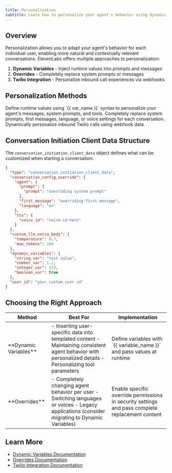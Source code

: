```yaml
---
title: Personalization
subtitle: Learn how to personalize your agent's behavior using dynamic variables and overrides.
---
```


## Overview

Personalization allows you to adapt your agent's behavior for each individual user, enabling more natural and contextually relevant conversations. ElevenLabs offers multiple approaches to personalization:

1. **Dynamic Variables** - Inject runtime values into prompts and messages
2. **Overrides** - Completely replace system prompts or messages
3. **Twilio Integration** - Personalize inbound call experiences via webhooks

## Personalization Methods

<CardGroup cols={3}>
  <Card
    title="Dynamic Variables"
    icon="duotone lambda"
    href="/docs/conversational-ai/customization/personalization/dynamic-variables"
  >
    Define runtime values using `{{ var_name }}` syntax to personalize your agent's messages, system
    prompts, and tools.
  </Card>
  <Card
    title="Overrides"
    icon="duotone sliders"
    href="/docs/conversational-ai/customization/personalization/overrides"
  >
    Completely replace system prompts, first messages, language, or voice settings for each
    conversation.
  </Card>
  <Card
    title="Twilio Integration"
    icon="duotone phone-arrow-down-left"
    href="/docs/conversational-ai/customization/personalization/twilio-personalization"
  >
    Dynamically personalize inbound Twilio calls using webhook data.
  </Card>
</CardGroup>

## Conversation Initiation Client Data Structure

The `conversation_initiation_client_data` object defines what can be customized when starting a conversation:

```json
{
  "type": "conversation_initiation_client_data",
  "conversation_config_override": {
    "agent": {
      "prompt": {
        "prompt": "overriding system prompt"
      },
      "first_message": "overriding first message",
      "language": "en"
    },
    "tts": {
      "voice_id": "voice-id-here"
    }
  },
  "custom_llm_extra_body": {
    "temperature": 0.7,
    "max_tokens": 100
  },
  "dynamic_variables": {
    "string_var": "text value",
    "number_var": 1.2,
    "integer_var": 123,
    "boolean_var": true
  },
  "user_id": "your_custom_user_id"
}
```

## Choosing the Right Approach

<Table>
  <thead>
    <tr>
      <th>Method</th>
      <th>Best For</th>
      <th>Implementation</th>
    </tr>
  </thead>
  <tbody>
    <tr>
      <td>**Dynamic Variables**</td>
      <td>
        - Inserting user-specific data into templated content - Maintaining consistent agent
        behavior with personalized details - Personalizing tool parameters
      </td>
      <td>Define variables with `{{ variable_name }}` and pass values at runtime</td>
    </tr>
    <tr>
      <td>**Overrides**</td>
      <td>
        - Completely changing agent behavior per user - Switching languages or voices - Legacy
        applications (consider migrating to Dynamic Variables)
      </td>
      <td>
        Enable specific override permissions in security settings and pass complete replacement
        content
      </td>
    </tr>
  </tbody>
</Table>

## Learn More

- [Dynamic Variables Documentation](/docs/conversational-ai/customization/personalization/dynamic-variables)
- [Overrides Documentation](/docs/conversational-ai/customization/personalization/overrides)
- [Twilio Integration Documentation](/docs/conversational-ai/customization/personalization/twilio-personalization)
